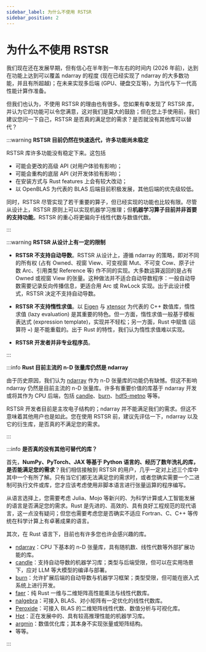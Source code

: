 ```yaml
---
sidebar_label: 为什么不使用 RSTSR
sidebar_position: 2
---
```


# 为什么不使用 RSTSR

我们现在还在发展早期，但有信心在半年到一年左右的时间内 (2026 年前)，达到在功能上达到可以覆盖 ndarray 的程度 (现在已经实现了 ndarray 的大多数功能，并且有所超越)；在未来实现多后端 (GPU、硬盘交互等)，为当代与下一代高性能计算作准备。

但我们也认为，不使用 RSTSR 的理由也有很多。您如果有幸发现了 RSTSR 库，并认为它的功能可以令您满意，这对我们是莫大的鼓励；但在您上手使用前，我们建议您问一下自己，RSTSR 是否真的满足您的需求？是否就没有其他库可以替代？

:::warning **RSTSR 目前仍然在快速迭代，许多功能尚未稳定**

RSTSR 库许多功能没有稳定下来。这包括

- 可能会更改的高级 API (对用户体验有影响)；
- 可能会重构的底层 API (对开发体验有影响)；
- 在安装方式与 Rust features 上会有较大改动；
- 以 OpenBLAS 为代表的 BLAS 后端目前积极发展，其他后端的优先级较低。

同时，RSTSR 尽管实现了若干重要的算子，但已经实现的功能也比较有限。尽管从设计上，RSTSR 原则上可以实现机器学习推理；但**机器学习算子目前并非首要的支持功能**。RSTSR 的重心将更偏向于线性代数与数值代数。

:::

:::warning **RSTSR 从设计上有一定的限制**

- **RSTSR 不支持自动导数**。RSTSR 从设计上，遵循 ndarray 的策略，即对不同的所有权 (占有 Owned、视窗 View、可变视窗 Mut、不可变 Cow、原子计数 Arc、引用类型 Reference 等) 作不同的实现。大多数运算返回的是占有 Owned 或视窗 View 的张量。这种做法并不适合自动导数程序：一般自动导数需要记录反向传播信息，更适合用 Arc 或 RwLock 实现。出于此设计模式，RSTSR 决定不支持自动导数。

- **RSTSR 不支持惰性求值**。以 [Eigen](https://eigen.tuxfamily.org/) 与 [xtensor](https://xtensor.readthedocs.io/) 为代表的 C++ 数值库，惰性求值 (lazy evaluation) 是其重要的特色。但一方面，惰性求值一般基于模板表达式 (expression template)，实现并不轻松；另一方面，Rust 中赋值 (运算符 `=`) 是不能重载的。出于 Rust 的特性，我们认为惰性求值难以实现。

- **RSTSR 开发者并非专业程序员**。

:::

:::info **Rust 目前主流的 n-D 张量库仍然是 ndarray**

由于历史原因，我们认为 [ndarray](https://github.com/rust-ndarray/ndarray/) 作为 n-D 张量库的功能仍有缺憾。但这不影响 ndarray 仍然是目前主流的 n-D 张量库。许多有重要价值的库基于 ndarray 开发或将其作为 CPU 后端，包括 [candle](https://github.com/huggingface/candle)、[burn](https://github.com/tracel-ai/burn)、[hdf5-metno](https://github.com/metno/hdf5-rust) 等等。

RSTSR 开发者目前是主攻电子结构的；ndarray 并不能满足我们的需求。但这不意味着其他用户也是如此。您在使用 RSTSR 前，建议先评估一下，ndarray 以及它的衍生库，是否真的不满足您的需求。

:::

:::info **是否真的没有其他可替代的库？**

首先，**NumPy、PyTorch、JAX 等基于 Python 语言的、经历了数年洗礼的库，是否能满足您的需求**？我们相信接触到 RSTSR 的用户，几乎一定对上述三个库中其中一个有所了解。只有当它们都无法满足您的需求时，或者您确实需要一个二进制可执行文件或库，您才应该考虑使用非脚本语言进行张量运算的程序编写。

从语言选择上，您需要考虑 Julia、Mojo 等新兴的、为科学计算或人工智能发展的语言是否满足您的需求。Rust 是先进的、高效的、具有良好工程规范的现代语言，这一点没有疑问；但您也需要考虑您是否确实不适应 Fortran、C、C++ 等传统在科学计算上有卓著成果的语言。

其次，在 Rust 语言下，目前也有许多您也许会感兴趣的库。
- [ndarray](https://github.com/rust-ndarray/ndarray/)：CPU 下基本的 n-D 张量库，具有随机数、线性代数等外部扩展功能的库。
- [candle](https://github.com/huggingface/candle)：支持自动导数的机器学习库；类型与后端受限，但可以在实用场景下，应对 LLM 等大模型的编译与部署。
- [burn](https://github.com/tracel-ai/burn)：允许扩展后端的自动导数与机器学习框架；类型受限，但可能在嵌入式系统上进行开发。
- [faer](https://github.com/sarah-quinones/faer-rs)：纯 Rust 一维与二维矩阵高性能乘法与线性代数库。
- [nalgebra](https://nalgebra.org/)：可接入 BLAS、对小矩阵有一定优化的线性代数库。
- [Peroxide](https://github.com/Axect/Peroxide)：可接入 BLAS 的二维矩阵线性代数、数值分析与可视化库。
- [Hpt](https://github.com/Jianqoq/Hpt)：正在发展中的、具有较高推理性能的机器学习库。
- [argmin](https://github.com/argmin-rs/argmin)：数值优化库；其本身不实现张量或矩阵结构。
- 等等。

:::
